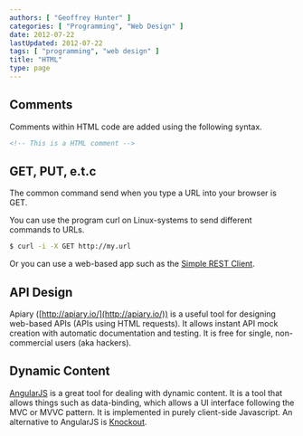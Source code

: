 ```yaml
---
authors: [ "Geoffrey Hunter" ]
categories: [ "Programming", "Web Design" ]
date: 2012-07-22
lastUpdated: 2012-07-22
tags: [ "programming", "web design" ]
title: "HTML"
type: page
---
```


## Comments

Comments within HTML code are added using the following syntax.

```html    
<!-- This is a HTML comment -->
```

## GET, PUT, e.t.c

The common command send when you type a URL into your browser is GET.

You can use the program curl on Linux-systems to send different commands to URLs.

```sh    
$ curl -i -X GET http://my.url
```

Or you can use a web-based app such as the [Simple REST Client](https://chrome.google.com/webstore/detail/simple-rest-client/fhjcajmcbmldlhcimfajhfbgofnpcjmb?utm_source=chrome-ntp-icon).

## API Design

Apiary ([http://apiary.io/](http://apiary.io/)) is a useful tool for designing web-based APIs (APIs using HTML requests). It allows instant API mock creation with automatic documentation and testing. It is free for single, non-commercial users (aka hackers).

## Dynamic Content

[AngularJS](http://angularjs.org/) is a great tool for dealing with dynamic content. It is a tool that allows things such as data-binding, which allows a UI interface following the MVC or MVVC pattern. It is implemented in purely client-side Javascript. An alternative to AngularJS is [Knockout](http://knockoutjs.com/).